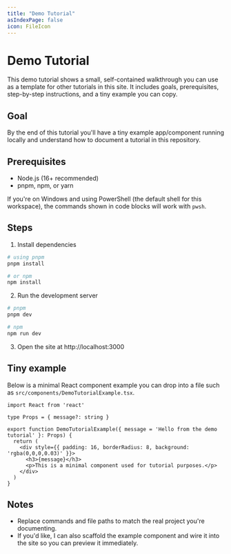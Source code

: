 ```yaml
---
title: "Demo Tutorial"
asIndexPage: false
icon: FileIcon
---
```



# Demo Tutorial

This demo tutorial shows a small, self-contained walkthrough you can use as a template for other tutorials in this site. It includes goals, prerequisites, step-by-step instructions, and a tiny example you can copy.

## Goal

By the end of this tutorial you'll have a tiny example app/component running locally and understand how to document a tutorial in this repository.

## Prerequisites

- Node.js (16+ recommended)
- pnpm, npm, or yarn

If you're on Windows and using PowerShell (the default shell for this workspace), the commands shown in code blocks will work with `pwsh`.

## Steps

1. Install dependencies

```powershell copy showLineNumbers
# using pnpm
pnpm install

# or npm
npm install
```

2. Run the development server

```powershell copy showLineNumbers
# pnpm
pnpm dev

# npm
npm run dev
```

3. Open the site at http://localhost:3000

## Tiny example

Below is a minimal React component example you can drop into a file such as `src/components/DemoTutorialExample.tsx`.

```tsx copy showLineNumbers
import React from 'react'

type Props = { message?: string }

export function DemoTutorialExample({ message = 'Hello from the demo tutorial' }: Props) {
  return (
    <div style={{ padding: 16, borderRadius: 8, background: 'rgba(0,0,0,0.03)' }}>
      <h3>{message}</h3>
      <p>This is a minimal component used for tutorial purposes.</p>
    </div>
  )
}
```

## Notes

- Replace commands and file paths to match the real project you're documenting.
- If you'd like, I can also scaffold the example component and wire it into the site so you can preview it immediately.
